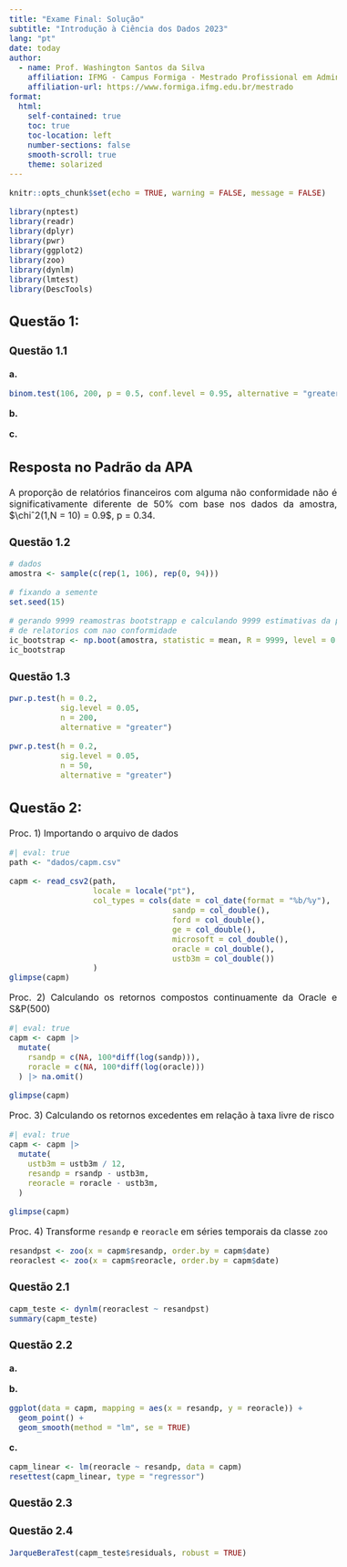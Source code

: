 ```yaml
---
title: "Exame Final: Solução"
subtitle: "Introdução à Ciência dos Dados 2023"
lang: "pt"
date: today
author:
  - name: Prof. Washington Santos da Silva 
    affiliation: IFMG - Campus Formiga - Mestrado Profissional em Administração.
    affiliation-url: https://www.formiga.ifmg.edu.br/mestrado
format:
  html:
    self-contained: true
    toc: true
    toc-location: left
    number-sections: false
    smooth-scroll: true
    theme: solarized
---
```


<style type="text/css">
  body{
  font-size: 12pt;
  text-align: justify
      }
</style>


```r
knitr::opts_chunk$set(echo = TRUE, warning = FALSE, message = FALSE)

library(nptest)
library(readr)
library(dplyr)
library(pwr)
library(ggplot2)
library(zoo)
library(dynlm)
library(lmtest)
library(DescTools)
```


## Questão 1:


### Questão 1.1

**a.**

```r
binom.test(106, 200, p = 0.5, conf.level = 0.95, alternative = "greater")
```


**b.**



**c.**

::: {.callout-note icon=false}
## Resposta no Padrão da APA

A proporção de relatórios financeiros com alguma não conformidade 
não é significativamente diferente de 50% com base nos dados da amostra, 
$\chiˆ2(1,N = 10) = 0.9$, p = 0.34.
:::



### Questão 1.2

```r
# dados
amostra <- sample(c(rep(1, 106), rep(0, 94)))

# fixando a semente
set.seed(15)

# gerando 9999 reamostras bootstrapp e calculando 9999 estimativas da proporcao
# de relatorios com nao conformidade
ic_bootstrap <- np.boot(amostra, statistic = mean, R = 9999, level = 0.95)
ic_bootstrap
```


### Questão 1.3

```r
pwr.p.test(h = 0.2,
           sig.level = 0.05,
           n = 200,
           alternative = "greater")
```


```r
pwr.p.test(h = 0.2,
           sig.level = 0.05,
           n = 50,
           alternative = "greater")
```



## Questão 2:

Proc. 1) Importando o arquivo de dados

```r
#| eval: true
path <- "dados/capm.csv"

capm <- read_csv2(path,
                  locale = locale("pt"),
                  col_types = cols(date = col_date(format = "%b/%y"),
                                   sandp = col_double(),
                                   ford = col_double(),
                                   ge = col_double(),
                                   microsoft = col_double(),
                                   oracle = col_double(),
                                   ustb3m = col_double())
                  )
glimpse(capm)
```


Proc. 2) Calculando os retornos compostos continuamente da Oracle e S&P(500)

```r
#| eval: true
capm <- capm |>
  mutate(
    rsandp = c(NA, 100*diff(log(sandp))),
    roracle = c(NA, 100*diff(log(oracle)))
  ) |> na.omit()

glimpse(capm)
```


Proc. 3) Calculando os retornos excedentes em relação à taxa livre de risco

```r
#| eval: true
capm <- capm |>
  mutate(
    ustb3m = ustb3m / 12,
    resandp = rsandp - ustb3m,
    reoracle = roracle - ustb3m,
  )

glimpse(capm)
```


Proc. 4) Transforme `resandp` e `reoracle` em séries temporais da classe `zoo`

```r
resandpst <- zoo(x = capm$resandp, order.by = capm$date)
reoraclest <- zoo(x = capm$reoracle, order.by = capm$date)
```


### Questão 2.1


```r
capm_teste <- dynlm(reoraclest ~ resandpst)
summary(capm_teste)
```


### Questão 2.2

**a.**



**b.**

```r
ggplot(data = capm, mapping = aes(x = resandp, y = reoracle)) + 
  geom_point() + 
  geom_smooth(method = "lm", se = TRUE)
```




**c.**

```r
capm_linear <- lm(reoracle ~ resandp, data = capm)
resettest(capm_linear, type = "regressor")
```




### Questão 2.3



### Questão 2.4

```r
JarqueBeraTest(capm_teste$residuals, robust = TRUE)
```
